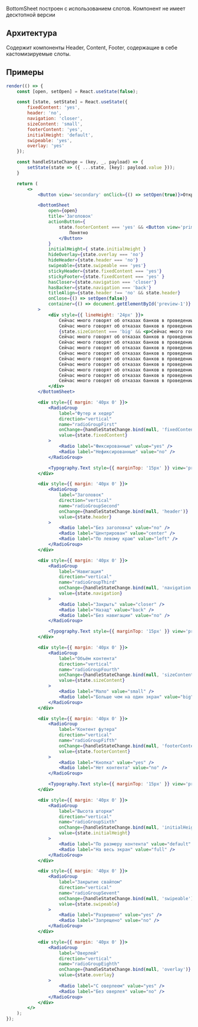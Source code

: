 BottomSheet построен с использованием слотов.
Компонент не имеет десктопной версии

## Архитектура
Содержит компоненты Header, Content, Footer, содержащие в себе кастомизируемые слоты.

## Примеры

```jsx live mobileHeight=700 id=1
render(() => {
    const [open, setOpen] = React.useState(false);

    const [state, setState] = React.useState({
        fixedСontent: 'yes',
        header: 'no',
        navigation: 'closer',
        sizeContent: 'small',
        footerContent: 'yes',
        initialHeight: 'default',
        swipeable: 'yes',
        overlay: 'yes'
    });

    const handleStateChange = (key, _, payload) => {
        setState(state => ({ ...state, [key]: payload.value }));
    }

    return (
        <>
            <Button view='secondary' onClick={() => setOpen(true)}>Открыть модалку</Button>

            <BottomSheet
                open={open}
                title='Заголовок'
                actionButton={
                    state.footerContent === 'yes' && <Button view='primary' block={true} size='s' onClick={() => setOpen(false)}>
                        Понятно
                    </Button>
                }
                initialHeight={ state.initialHeight }
                hideOverlay={state.overlay === 'no'}
                hideHeader={state.header === 'no'}
                swipeable={state.swipeable === 'yes'}
                stickyHeader={state.fixedСontent === 'yes'}
                stickyFooter={state.fixedСontent === 'yes' }
                hasCloser={state.navigation === 'closer'}
                hasBacker={state.navigation === 'back'}
                titleAlign={state.header !== 'no' && state.header}
                onClose={() => setOpen(false)}
                container={() => document.getElementById('preview-1')}
            >
                <div style={{ lineHeight: '24px' }}>
                    Сейчас много говорят об отказах банков в проведении операций, блокировках интернет-банка. Это связано с тем, что Центральный банк РФ обязывает банки выявлять операции своих клиентов, потенциально нарушающие требования Федерального закона «О противодействии легализации (отмыванию) доходов, полученных преступным путем, и финансированию терроризма» — 115-ФЗ
                    Сейчас много говорят об отказах банков в проведении операций, блокировках интернет-банка. Это связано с тем, что Центральный банк РФ обязывает банки выявлять операции своих клиентов, потенциально нарушающие требования Федерального закона «О противодействии легализации (отмыванию) доходов, полученных преступным путем, и финансированию терроризма» — 115-ФЗ
                    {state.sizeContent === 'big' && <p>Cейчас много говорят об отказах банков в проведении операций, блокировках интернет-банка. Это связано с тем, что Центральный банк РФ обязывает банки выявлять операции своих клиентов, потенциально нарушающие требования Федерального закона «О противодействии легализации (отмыванию) доходов, полученных преступным путем, и финансированию терроризма» — 115-ФЗ
                    Cейчас много говорят об отказах банков в проведении операций, блокировках интернет-банка. Это связано с тем, что Центральный банк РФ обязывает банки выявлять операции своих клиентов, потенциально нарушающие требования Федерального закона «О противодействии легализации (отмыванию) доходов, полученных преступным путем, и финансированию терроризма» — 115-ФЗ
                    Cейчас много говорят об отказах банков в проведении операций, блокировках интернет-банка. Это связано с тем, что Центральный банк РФ обязывает банки выявлять операции своих клиентов, потенциально нарушающие требования Федерального закона «О противодействии легализации (отмыванию) доходов, полученных преступным путем, и финансированию терроризма» — 115-ФЗ
                    Cейчас много говорят об отказах банков в проведении операций, блокировках интернет-банка. Это связано с тем, что Центральный банк РФ обязывает банки выявлять операции своих клиентов, потенциально нарушающие требования Федерального закона «О противодействии легализации (отмыванию) доходов, полученных преступным путем, и финансированию терроризма» — 115-ФЗ
                    Cейчас много говорят об отказах банков в проведении операций, блокировках интернет-банка. Это связано с тем, что Центральный банк РФ обязывает банки выявлять операции своих клиентов, потенциально нарушающие требования Федерального закона «О противодействии легализации (отмыванию) доходов, полученных преступным путем, и финансированию терроризма» — 115-ФЗ
                    Cейчас много говорят об отказах банков в проведении операций, блокировках интернет-банка. Это связано с тем, что Центральный банк РФ обязывает банки выявлять операции своих клиентов, потенциально нарушающие требования Федерального закона «О противодействии легализации (отмыванию) доходов, полученных преступным путем, и финансированию терроризма» — 115-ФЗ
                    Cейчас много говорят об отказах банков в проведении операций, блокировках интернет-банка. Это связано с тем, что Центральный банк РФ обязывает банки выявлять операции своих клиентов, потенциально нарушающие требования Федерального закона «О противодействии легализации (отмыванию) доходов, полученных преступным путем, и финансированию терроризма» — 115-ФЗ
                    Cейчас много говорят об отказах банков в проведении операций, блокировках интернет-банка. Это связано с тем, что Центральный банк РФ обязывает банки выявлять операции своих клиентов, потенциально нарушающие требования Федерального закона «О противодействии легализации (отмыванию) доходов, полученных преступным путем, и финансированию терроризма» — 115-ФЗ
                    Cейчас много говорят об отказах банков в проведении операций, блокировках интернет-банка. Это связано с тем, что Центральный банк РФ обязывает банки выявлять операции своих клиентов, потенциально нарушающие требования Федерального закона «О противодействии легализации (отмыванию) доходов, полученных преступным путем, и финансированию терроризма» — 115-ФЗ
                    Cейчас много говорят об отказах банков в проведении операций, блокировках интернет-банка. Это связано с тем, что Центральный банк РФ обязывает банки выявлять операции своих клиентов, потенциально нарушающие требования Федерального закона «О противодействии легализации (отмыванию) доходов, полученных преступным путем, и финансированию терроризма» — 115-ФЗ</p>}
                </div>
            </BottomSheet>

            <div style={{ margin: '40px 0' }}>
                <RadioGroup
                    label="Футер и хедер"
                    direction="vertical"
                    name="radioGroupFirst"
                    onChange={handleStateChange.bind(null, 'fixedСontent')}
                    value={state.fixedСontent}
                >
                    <Radio label="Фиксированные" value="yes" />
                    <Radio label="Нефиксированные" value="no" />
                </RadioGroup>

                <Typography.Text style={{ marginTop: '15px' }} view='primary-small' color='secondary' tag='p'>Футер и хедер без контента не могут быть закреплёнными.</Typography.Text>
            </div>

            <div style={{ margin: '40px 0' }}>
                <RadioGroup
                    label="Заголовок"
                    direction="vertical"
                    name="radioGroupSecond"
                    onChange={handleStateChange.bind(null, 'header')}
                    value={state.header}
                >
                    <Radio label="Без заголовка" value="no" />
                    <Radio label="Центрирован" value="center" />
                    <Radio label="По левому краю" value="left" />
                </RadioGroup>
            </div>

            <div style={{ margin: '40px 0' }}>
                <RadioGroup
                    label="Навигация"
                    direction="vertical"
                    name="radioGroupThird"
                    onChange={handleStateChange.bind(null, 'navigation')}
                    value={state.navigation}
                >
                    <Radio label="Закрыть" value="closer" />
                    <Radio label="Назад" value="back" />
                    <Radio label="Без навигации" value="no" />
                </RadioGroup>

                <Typography.Text style={{ marginTop: '15px' }} view='primary-small' color='secondary' tag='p'>Не рекомендуется использовать кнопку “назад” с левым выравниванием заголовка в шапке.</Typography.Text>
            </div>

            <div style={{ margin: '40px 0' }}>
                <RadioGroup
                    label="Объём контента"
                    direction="vertical"
                    name="radioGroupFourth"
                    onChange={handleStateChange.bind(null, 'sizeContent')}
                    value={state.sizeContent}
                >
                    <Radio label="Мало" value="small" />
                    <Radio label="Больше чем на один экран" value="big" />
                </RadioGroup>
            </div>

            <div style={{ margin: '40px 0' }}>
                <RadioGroup
                    label="Контент футера"
                    direction="vertical"
                    name="radioGroupFifth"
                    onChange={handleStateChange.bind(null, 'footerContent')}
                    value={state.footerContent}
                >
                    <Radio label="Кнопка" value="yes" />
                    <Radio label="Нет контента" value="no" />
                </RadioGroup>

                <Typography.Text style={{ marginTop: '15px' }} view='primary-small' color='secondary' tag='p'>Футер без контента не может быть фиксированным</Typography.Text>
            </div>

            <div style={{ margin: '40px 0' }}>
                <RadioGroup
                    label="Высота шторки"
                    direction="vertical"
                    name="radioGroupSixth"
                    onChange={handleStateChange.bind(null, 'initialHeight')}
                    value={state.initialHeight}
                >
                    <Radio label="По размеру контента" value="default" />
                    <Radio label="На весь экран" value="full" />
                </RadioGroup>
            </div>

            <div style={{ margin: '40px 0' }}>
                <RadioGroup
                    label="Закрытие свайпом"
                    direction="vertical"
                    name="radioGroupSevent"
                    onChange={handleStateChange.bind(null, 'swipeable')}
                    value={state.swipeable}
                >
                    <Radio label="Разрешено" value="yes" />
                    <Radio label="Запрещено" value="no" />
                </RadioGroup>
            </div>

            <div style={{ margin: '40px 0' }}>
                <RadioGroup
                    label="Оверлей"
                    direction="vertical"
                    name="radioGroupEighth"
                    onChange={handleStateChange.bind(null, 'overlay')}
                    value={state.overlay}
                >
                    <Radio label="С оверлеем" value="yes" />
                    <Radio label="Без оверлея" value="no" />
                </RadioGroup>
            </div>
        </>
    );
});
```